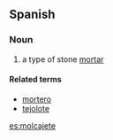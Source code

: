 ==Spanish==

===Noun===
{{es-noun-m}}

# {{Mexico}} a type of stone [[mortar]]

====Related terms====
* [[mortero]] {{m}}
* [[tejolote]] {{m}}

[[es:molcajete]]